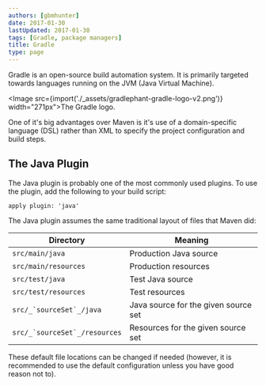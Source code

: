 ```yaml
---
authors: [gbmhunter]
date: 2017-01-30
lastUpdated: 2017-01-30
tags: [Gradle, package managers]
title: Gradle
type: page
---
```


Gradle is an open-source build automation system. It is primarily targeted towards languages running on the JVM (Java Virtual Machine).

<Image src={import('./_assets/gradlephant-gradle-logo-v2.png')} width="271px">The Gradle logo.</Image>

One of it's big advantages over Maven is it's use of a domain-specific language (DSL) rather than XML to specify the project configuration and build steps.

## The Java Plugin

The Java plugin is probably one of the most commonly used plugins. To use the plugin, add the following to your build script:

```
apply plugin: 'java'
```

The Java plugin assumes the same traditional layout of files that Maven did:

<table>
    <thead>
        <tr>
            <th>Directory</th>
            <th>Meaning</th>
        </tr>
    </thead>
<tbody >
<tr>
<td><code>src/main/java</code></td>
<td>Production Java source</td>
</tr>
<tr>
<td><code>src/main/resources</code></td>
<td>Production resources</td>
</tr>
<tr>
<td><code>src/test/java</code></td>
<td>Test Java source</td>
</tr>
<tr>
<td><code>src/test/resources</code></td>
<td>Test resources</td>
</tr>
<tr>
<td><code>src/_`sourceSet`_/java</code></td>
<td>Java source for the given source set</td>
</tr>
<tr>
<td><code>src/_`sourceSet`_/resources</code></td>
<td>Resources for the given source set</td>
</tr>
</tbody>
</table>

These default file locations can be changed if needed (however, it is recommended to use the default configuration unless you have good reason not to).
